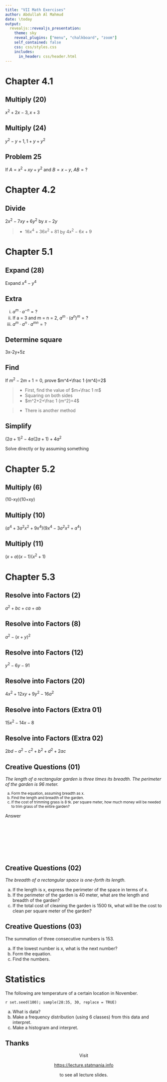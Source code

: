 ---
title: "VII Math Exercises"
author: Abdullah Al Mahmud
date: \today
output: 
  revealjs::revealjs_presentation:
    theme: sky
    reveal_plugins: ["menu", "chalkboard", "zoom"]
    self_contained: false
    css: css/styles.css
    includes:
      in_header: css/header.html
---

# Chapter 4.1

## Multiply (20)

$x^2+2x-3, x+3$

## Multiply (24)

$y^2-y+1, 1+y+y^2$

## Problem 25

If $A=x^2+xy+y^2$ and $B=x-y$, $AB=?$

# Chapter 4.2

## Divide

$2x^2-7xy+6y^2$ by $x-2y$

> - $16x^4+36x^2+81$ by $4x^2-6x+9$


# Chapter 5.1

## Expand (28)

Expand $x^4-y^4$

## Extra

i. $a^m \cdot a^{-n}=?$
ii. If a = 3 and m = n = 2, $a^m \cdot (a^n)^m=?$
iii. $a^m \cdot a^n \cdot a^{mn}=?$

## Determine square
3x-2y+5z

## Find

If $m^2-2m+1=0$, prove $m^4+\frac 1 {m^4}=2$

> - First, find the value of $m+\frac 1 m$
> - Squaring on both sides
> - $m^2+2+\frac 1 {m^2}=4$

> - There is another method

## Simplify

$(2a+1)^2-4a(2a+1)+4a^2$

Solve directly or by assuming something

# Chapter 5.2

## Multiply (6)

(10-xy)(10+xy)

## Multiply (10)

$(a^4+3a^2x^2+9x^4)(9x^4-3a^2x^2+a^4)$

## Multiply (11)

$(x+a)(x-1)(x^2+1)$

# Chapter 5.3

## Resolve into Factors (2)

$a^2+bc+ca+ab$

## Resolve into Factors (8)

$a^2-(x+y)^2$

## Resolve into Factors (12)

$y^2-6y-91$

## Resolve into Factors (20)

$4x^2+12xy+9y^2-16a^2$

## Resolve into Factors (Extra 01)

$15x^2-14x-8$

## Resolve into Factors (Extra 02)

$2bd-a^2-c^2+b^2+d^2+2ac$

## Creative Questions (01)

*The length of a rectangular garden is three times its breadth. The perimeter of the garden is 96 meter.*

<small>

a. Form the equation, assuming breadth as x.
b. Find the length and breadth of the garden. 
c. If the cost of trimming grass is 8 tk. per square meter, how much money will be needed to trim grass of the entire garden? 

</small>

<div onclick="klikaj('cq1')"><span>Answer</span></div>
<div id="cq1" style="visibility: hidden">
> - 1. $2(3x+x)=96$
> - 2. $8x=96 \therefore x = \frac {96} 8 =$ `r 96/8` = (breadth)
> - 3. Area = `r 12*36`, Cost = `r 12*36*8` tk. 
</div>
<script>
function klikaj(i) {
    document.getElementById(i).style.visibility='visible';
}
</script>

## Creative Questions (02)

*The breadth of a rectangular space is one-forth its length.*

a. If the length is x, express the perimeter of the space in terms of x.
b. If the perimeter of the garden is 40 meter, what are the length and breadth of the garden?
c. If the total cost of cleaning the garden is 1500 tk, what will be the cost to clean per square meter of the garden? 


## Creative Questions (03)

The summation of three consecutive numbers is 153. 

a. If the lowest number is x, what is the next number?
b. Form the equation. 
c. Find the numbers. 

# Statistics

The following are temperature of a certain location in November. 


`r set.seed(100); sample(28:35, 30, replace = TRUE)`

a. What is data?
b. Make a frequency distribution (using 6 classes) from this data and interpret.
c. Make a histogram and interpret. 


## Thanks

<center>

Visit 

<https://lecture.statmania.info>

to see all lecture slides. 

</center>